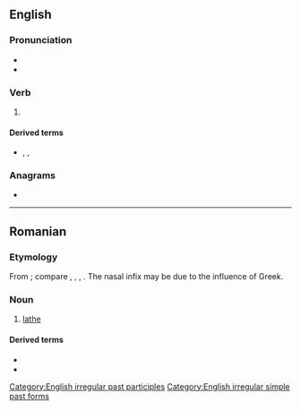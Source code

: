 ==English==

===Pronunciation===
* {{IPA|en|/ˈstɹʌŋ/}}
* {{rhymes|en|ʌŋ}}

===Verb===
{{head|en|verb form}}

# {{en-past of|string}}

====Derived terms====
* {{l|en|highly strung}}, {{l|en|highly-strung}}, {{l|en|high-strung}}

===Anagrams===
* {{anagrams|en|a=gnrstu|grunts}}

[[Category:English irregular past participles]]
[[Category:English irregular simple past forms]]

----

==Romanian==

===Etymology===
From {{der|ro|sla}} {{m|sla-pro|*strugъ}}; compare {{cog|bg|струг}}, {{cog|sh|strug}}, {{cog|pl|strug}}, {{cog|ru|струг}}. The nasal infix may be due to the influence of Greek.

===Noun===
{{ro-noun|n|strunguri}}

# [[lathe]]

====Derived terms====
* {{l|ro|strungar}}
* {{l|ro|strunji}}
